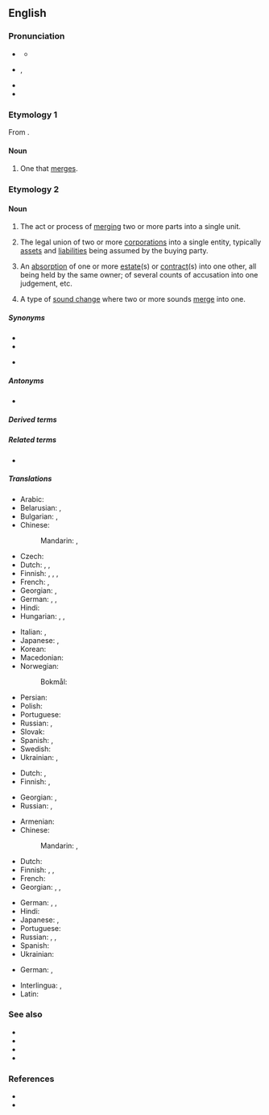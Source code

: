 ==English==
{{wikipedia}}

===Pronunciation===
* {{a|RP}} {{IPA|en|/ˈmɜː.d͡ʒə/}}
** {{audio|en|LL-Q1860 (eng)-Vealhurl-merger.wav|Audio (Southern England)}}
* {{a|GA}} {{enPR|mûrʹjər}}, {{IPA|en|/ˈmɝ.d͡ʒɚ/}}
* {{rhymes|en|ɜː(ɹ)d͡ʒə(ɹ)|s=2}}
* {{hyphenation|en|merg|er}}

===Etymology 1===
From {{suffix|en|merge|er|id2=agent noun}}.

====Noun====
{{en-noun}}

# One that [[merge]]s.

===Etymology 2===
{{bor|en|xno|merger|pos=verb used as noun}}

====Noun====
{{en-noun}}

# The act or process of [[merge|merging]] two or more parts into a single unit.
#:{{ux|en|Club '''mergers''' reduced the number of teams by half}}
# {{lb|en|economics}} The legal union of two or more [[corporation]]s into a single entity, typically [[asset]]s and [[liability|liabilities]] being assumed by the buying party.
# {{lb|en|legal}} An [[absorption]] of one or more [[estate]](s) or [[contract]](s) into one other, all being held by the same owner; of several counts of accusation into one judgement, etc.
# {{lb|en|phonology}} A type of [[sound change]] where two or more sounds [[merge]] into one.
#:{{ux|en|the [[cot-caught merger]]}}

=====Synonyms=====
* {{l|en|combination}}
* {{l|en|fusion}}
* {{sense|linguistics}} {{l|en|phonemic merger}}

=====Antonyms=====
* {{l|en|division}}

=====Derived terms=====
{{der3|en
|cot-caught merger
|low back merger
|phonemic merger
|pin-pen merger
|wine-whine merger
|megamerger
|demerger
|premerger
|postmerger
|antimerger
|nonmerger
|father-bother merger
|multimerger
|Mary-marry-merry merger
|horse-hoarse merger
|mergerless
|line-loin merger}}

=====Related terms=====
* {{l|en|mergence}}

=====Translations=====
{{trans-top|the act or process of merging}}
* Arabic: {{t+|ar|اِنْدِمَاج|m}}
* Belarusian: {{t|be|зліццё|n}}, {{t|be|зьліцьцё|n}}
* Bulgarian: {{t+|bg|сливане|n}}, {{t|bg|обединяване}}
* Chinese:
*: Mandarin: {{t+|cmn|合併}}, {{t+|cmn|合并|tr=hébìng}}
* Czech: {{t+|cs|fúze|f}}
* Dutch: {{t|nl|samensmelting|f}}, {{t+|nl|versmelting}}, {{t+|nl|fusie|f}}
* Finnish: {{t+|fi|yhdistyminen}}, {{t|fi|yhteensulautuminen}}, {{t+|fi|sulautuminen}}, {{t|fi|sulauttaminen}}
* French: {{t+|fr|fusionnement|m}}, {{t+|fr|fusion|f}}
* Georgian: {{t|ka|შერწყმა}}, {{t|ka|გაერთიანება}}
* German: {{t+|de|Verschmelzung|f}}, {{t+|de|Fusion|f}}, {{t|de|Zusammenfügung|f}}
* Hindi: {{t+|hi|विलय|m}}
* Hungarian: {{t+|hu|egyesülés}}, {{t|hu|összeolvadás}}, {{t+|hu|fúzió}}
{{trans-mid}}
* Italian: {{t+|it|fusione|f}}, {{t+|it|unione|f}}
* Japanese: {{t+|ja|合併|tr=がっぺい, gappei|sc=Jpan}}, {{t+|ja|統合|tr=とうごう, tōgō|sc=Jpan}}
* Korean: {{t+|ko|합병}}
* Macedonian: {{t|mk|спојување|n}}
* Norwegian:
*: Bokmål: {{t+|nb|sammenslåing|m|f}}
* Persian: {{t+|fa|ادغام|tr=edğâm}}
* Polish: {{t+|pl|fuzja|f}}
* Portuguese: {{t+|pt|fusão|f}}
* Russian: {{t+|ru|слия́ние|n}}, {{t+|ru|поглоще́ние|n}} {{qualifier|takeover, absorption}}
* Slovak: {{t|sk|fúzia|f}}
* Spanish: {{t+|es|fusión|f}}, {{t+|es|unión|f}}
* Swedish: {{t+|sv|sammanslagning}}
* Ukrainian: {{t|uk|злиття́|n}}, {{t|uk|злива́ння|n}}
{{trans-bottom}}

{{trans-top|an absorption into one estate, contract etc.}}
* Dutch: {{t|nl|opslorping}}, {{t|nl|amalgamatie|f}}
* Finnish: {{t+|fi|sulautuminen}}, {{t+|fi|sulautuma}}
{{trans-mid}}
* Georgian: {{t|ka|შთანთქმა}}, {{t|ka|შერწყმა}}
* Russian: {{t+|ru|слия́ние|n}}, {{t+|ru|поглоще́ние|n}} {{qualifier|takeover, absorption}}
{{trans-bottom}}

{{trans-see|type of sound change merging two or more sounds|phonemic merger}}

{{trans-top|the legal union of two or more corporations}}
* Armenian: {{t+|hy|միաձուլում|sc=Armn}}
* Chinese:
*: Mandarin: {{t+|cmn|合併|sc=Hani}}, {{t+|cmn|合并|tr=hébìng|sc=Hani}}
* Dutch: {{t+|nl|fusie|f}}
* Finnish: {{t+|fi|fuusio}}, {{t+|fi|yritysfuusio}}, {{t+|fi|sulautuminen}}
* French: {{t+|fr|fusion|f}}
* Georgian: {{t|ka|შერწყმა}}, {{t|ka|შეერთება}}, {{t|ka|გაერთიანება}}
{{trans-mid}}
* German: {{t+|de|Fusion|f}}, {{t|de|Firmenzusammenschluss|m}}, {{t+|de|Zusammenschluss|m}}
* Hindi: {{t+|hi|विलय|m}}
* Japanese: {{t+|ja|合併|tr=がっぺい, gappei|sc=Jpan}}, {{t+|ja|統合|tr=とうごう, tōgō|sc=Jpan}}
* Portuguese: {{t+|pt|fusão|f}}
* Russian: {{t+|ru|слия́ние|n}}, {{t+|ru|поглоще́ние|n}} {{qualifier|takeover, absorption}}, {{t+|ru|объедине́ние|n}}
* Spanish: {{t+|es|fusión|f}}
* Ukrainian: {{t|uk|злиття́|n}}
{{trans-bottom}}

{{checktrans-top}}
* German: {{t+check|de|Zusammenschluss|m}}, {{t+check|de|Fusion|f}}
{{trans-mid}}
* Interlingua: {{t-check|ia|fusion}}, {{t-check|ia|fusionamento}}
* Latin: {{t-check|la|fusio|f}}
{{trans-bottom}}

===See also===
* {{l|en|alliance}}
* {{l|en|buyout}}
* {{l|en|sellout}}
* {{l|en|takeover}}

===References===
* {{R:OneLook}}
* {{R:Century 1911}}
